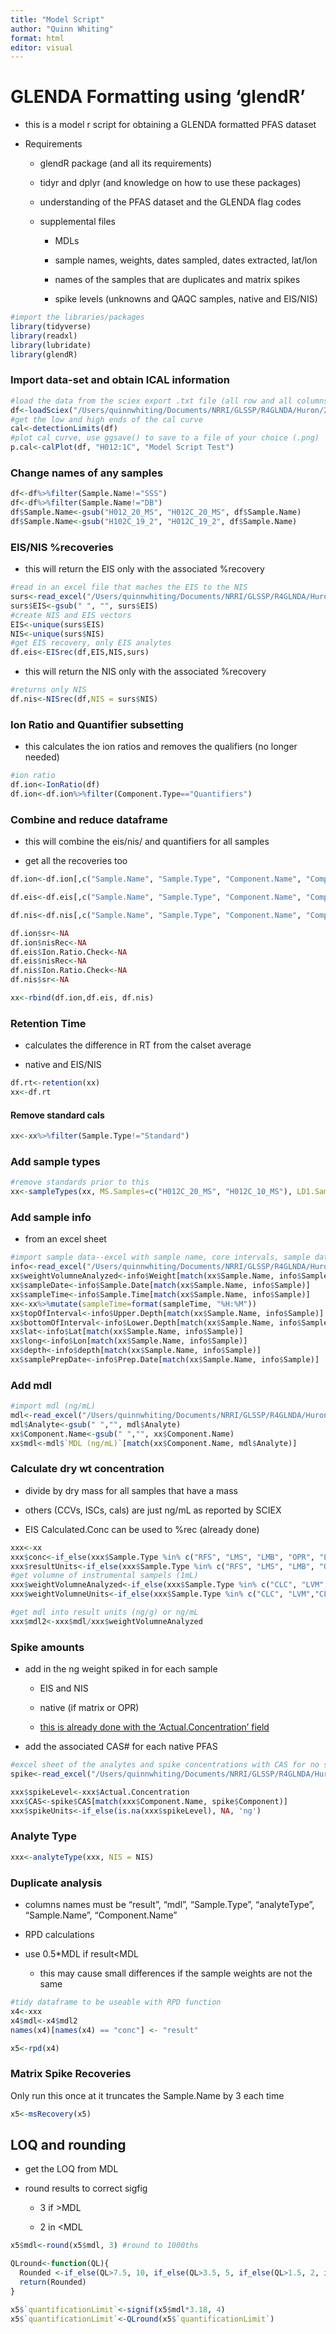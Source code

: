 ```yaml
---
title: "Model Script"
author: "Quinn Whiting"
format: html
editor: visual
---
```


# GLENDA Formatting using 'glendR'

-   this is a model r script for obtaining a GLENDA formatted PFAS dataset

-   Requirements

    -   glendR package (and all its requirements)

    -   tidyr and dplyr (and knowledge on how to use these packages)

    -   understanding of the PFAS dataset and the GLENDA flag codes

    -   supplemental files

        -   MDLs

        -   sample names, weights, dates sampled, dates extracted, lat/lon

        -   names of the samples that are duplicates and matrix spikes

        -   spike levels (unknowns and QAQC samples, native and EIS/NIS)

```r
#import the libraries/packages 
library(tidyverse)
library(readxl)
library(lubridate)
library(glendR)
```

### Import data-set and obtain ICAL information

```r
#load the data from the sciex export .txt file (all row and all columns) using the path to file
df<-loadSciex("/Users/quinnwhiting/Documents/NRRI/GLSSP/R4GLNDA/Huron/240408_H012C.txt")
#get the low and high ends of the cal curve
cal<-detectionLimits(df)
#plot cal curve, use ggsave() to save to a file of your choice (.png)
p.cal<-calPlot(df, "H012:1C", "Model Script Test")
```

### Change names of any samples

```r
df<-df%>%filter(Sample.Name!="SSS")
df<-df%>%filter(Sample.Name!="DB")
df$Sample.Name<-gsub("H012_20_MS", "H012C_20_MS", df$Sample.Name)
df$Sample.Name<-gsub("H102C_19_2", "H012C_19_2", df$Sample.Name)

```

### EIS/NIS %recoveries

-   this will return the EIS only with the associated %recovery

```r
#read in an excel file that maches the EIS to the NIS
surs<-read_excel("/Users/quinnwhiting/Documents/NRRI/GLSSP/R4GLNDA/Huron/NIS for EIS.xlsx", sheet = 3)
surs$EIS<-gsub(" ", "", surs$EIS)
#create NIS and EIS vectors
EIS<-unique(surs$EIS)
NIS<-unique(surs$NIS)
#get EIS recovery, only EIS analytes
df.eis<-EISrec(df,EIS,NIS,surs)
```

-   this will return the NIS only with the associated %recovery

```r
#returns only NIS 
df.nis<-NISrec(df,NIS = surs$NIS)
```

### Ion Ratio and Quantifier subsetting

-   this calculates the ion ratios and removes the qualifiers (no longer needed)

```r
#ion ratio
df.ion<-IonRatio(df)
df.ion<-df.ion%>%filter(Component.Type=="Quantifiers")
```

### Combine and reduce dataframe

-   this will combine the eis/nis/ and quantifiers for all samples

-   get all the recoveries too

```r
df.ion<-df.ion[,c("Sample.Name", "Sample.Type", "Component.Name", "Component.Type", "Retention.Time", "Used", "Accuracy", "Acquisition.Date...Time", "Actual.Concentration", "Calculated.Concentration","Ion.Ratio.Check")]

df.eis<-df.eis[,c("Sample.Name", "Sample.Type", "Component.Name", "Component.Type", "Retention.Time", "Used", "Accuracy", "Acquisition.Date...Time", "Actual.Concentration", "Calculated.Concentration", "sr")]

df.nis<-df.nis[,c("Sample.Name", "Sample.Type", "Component.Name", "Component.Type", "Retention.Time", "Used", "Accuracy", "Acquisition.Date...Time", "Actual.Concentration", "Calculated.Concentration", "nisRec")]

df.ion$sr<-NA
df.ion$nisRec<-NA
df.eis$Ion.Ratio.Check<-NA
df.eis$nisRec<-NA
df.nis$Ion.Ratio.Check<-NA
df.nis$sr<-NA

xx<-rbind(df.ion,df.eis, df.nis)
```

### Retention Time

-   calculates the difference in RT from the calset average

-   native and EIS/NIS

```r
df.rt<-retention(xx)
xx<-df.rt
```

#### Remove standard cals

```r
xx<-xx%>%filter(Sample.Type!="Standard")
```

### Add sample types

```r
#remove standards prior to this
xx<-sampleTypes(xx, MS.Samples=c("H012C_20_MS", "H012C_10_MS"), LD1.Samples=c("H012C_9", "H012C_19"),LD2.Samples = c("H012C_9_2", "H012C_19_2"), Travel.Blanks =  c("Ttravel"),Field.Blanks =  c("Filed"))
```

### Add sample info

-   from an excel sheet

```r
#import sample data--excel with sample name, core intervals, sample date and time, prep date, weight, lat, lon, depth
info<-read_excel("/Users/quinnwhiting/Documents/NRRI/GLSSP/R4GLNDA/Huron/Reanalysis/H012_test_info.xlsx")
xx$weightVolumneAnalyzed<-info$Weight[match(xx$Sample.Name, info$Sample)]
xx$sampleDate<-info$Sample.Date[match(xx$Sample.Name, info$Sample)]
xx$sampleTime<-info$Sample.Time[match(xx$Sample.Name, info$Sample)]
xx<-xx%>%mutate(sampleTime=format(sampleTime, "%H:%M"))
xx$topOfInterval<-info$Upper.Depth[match(xx$Sample.Name, info$Sample)]
xx$bottomOfInterval<-info$Lower.Depth[match(xx$Sample.Name, info$Sample)]
xx$lat<-info$Lat[match(xx$Sample.Name, info$Sample)]
xx$long<-info$Lon[match(xx$Sample.Name, info$Sample)]
xx$depth<-info$depth[match(xx$Sample.Name, info$Sample)]
xx$samplePrepDate<-info$Prep.Date[match(xx$Sample.Name, info$Sample)]
```

### Add mdl

```r
#import mdl (ng/mL)
mdl<-read_excel("/Users/quinnwhiting/Documents/NRRI/GLSSP/R4GLNDA/Huron/MDL ngMl 240316.xlsx", sheet = 2)
mdl$Analyte<-gsub(" ","", mdl$Analyte)
xx$Component.Name<-gsub(" ","", xx$Component.Name)
xx$mdl<-mdl$`MDL (ng/mL)`[match(xx$Component.Name, mdl$Analyte)]
```

### Calculate dry wt concentration

-   divide by dry mass for all samples that have a mass

-   others (CCVs, ISCs, cals) are just ng/mL as reported by SCIEX

-   EIS Calculated.Conc can be used to %rec (already done)

```r
xxx<-xx
xxx$conc<-if_else(xxx$Sample.Type %in% c("RFS", "LMS", "LMB", "OPR", "LD1", "LD2", "FTB","FRB"), (xxx$Calculated.Concentration/xxx$weightVolumneAnalyzed), xxx$Calculated.Concentration)
xxx$resultUnits<-if_else(xxx$Sample.Type %in% c("RFS", "LMS", "LMB", "OPR", "LD1", "LD2", "FTB","FRB"), "ng/g", "ng/mL")
#get volumne of instrumental sampels (1mL)
xxx$weightVolumneAnalyzed<-if_else(xxx$Sample.Type %in% c("CLC", "LVM","CLB","CAL"), 1.0, xxx$weightVolumneAnalyzed)
xxx$weightVolumneUnits<-if_else(xxx$Sample.Type %in% c("CLC", "LVM","CLB","CAL"), "mL", "g")
```

```r
#get mdl into result units (ng/g) or ng/mL
xxx$mdl2<-xxx$mdl/xxx$weightVolumneAnalyzed
```

### Spike amounts

-   add in the ng weight spiked in for each sample

    -   EIS and NIS

    -   native (if matrix or OPR)

    -   [this is already done with the 'Actual.Concentration' field]{.underline}

-   add the associated CAS# for each native PFAS

```r
#excel sheet of the analytes and spike concentrations with CAS for no spike, low spike (LLOPR) and high spike (OPR and MS)
spike<-read_excel("/Users/quinnwhiting/Documents/NRRI/GLSSP/R4GLNDA/Huron/PFAS Spikes.xlsx", sheet=3)

xxx$spikeLevel<-xxx$Actual.Concentration
xxx$CAS<-spike$CAS[match(xxx$Component.Name, spike$Component)]
xxx$spikeUnits<-if_else(is.na(xxx$spikeLevel), NA, 'ng')
```

### Analyte Type

```r
xxx<-analyteType(xxx, NIS = NIS)
```

### Duplicate analysis

-   columns names must be "result", "mdl", "Sample.Type", "analyteType", "Sample.Name", "Component.Name"

-   RPD calculations

-   use 0.5\*MDL if result\<MDL

    -   this may cause small differences if the sample weights are not the same

```r
#tidy dataframe to be useable with RPD function
x4<-xxx
x4$mdl<-x4$mdl2
names(x4)[names(x4) == "conc"] <- "result"

x5<-rpd(x4)
```

### Matrix Spike Recoveries

Only run this once at it truncates the Sample.Name by 3 each time

```r
x5<-msRecovery(x5)
```

## LOQ and rounding

-   get the LOQ from MDL

-   round results to correct sigfig

    -   3 if \>MDL

    -   2 in \<MDL

```r
x5$mdl<-round(x5$mdl, 3) #round to 1000ths

QLround<-function(QL){
  Rounded <-if_else(QL>7.5, 10, if_else(QL>3.5, 5, if_else(QL>1.5, 2, if_else(QL>0.75, 1, if_else(QL>0.35,0.5,if_else(QL>0.15, 0.2, if_else(QL>.075,0.1, if_else(QL>0.035,0.05, if_else(QL>0.015, 0.02, if_else(QL>0.0075, 0.01, if_else(QL>0.0035, 0.005, if_else(QL>0.0015, 0.002,0))))))))))))
  return(Rounded)
}

x5$`quantificationLimit`<-signif(x5$mdl*3.18, 4)
x5$`quantificationLimit`<-QLround(x5$`quantificationLimit`)
```
